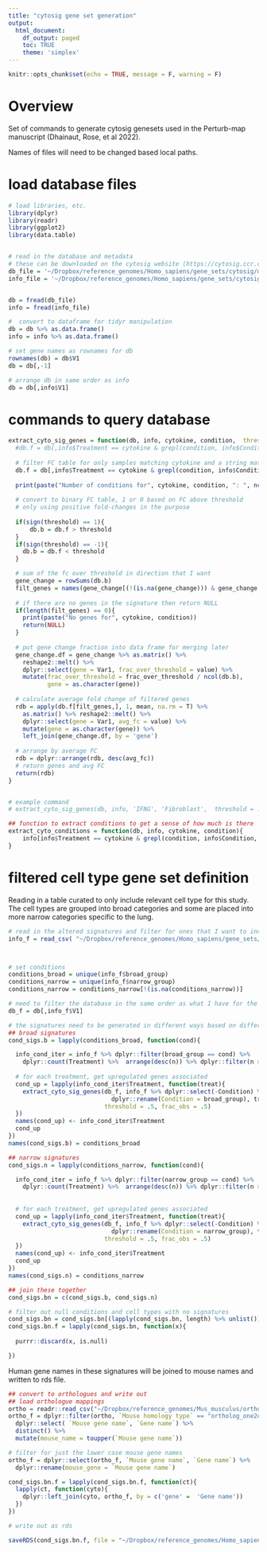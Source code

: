 ```yaml
---
title: "cytosig gene set generation"
output: 
  html_document:
    df_output: paged
    toc: TRUE
    theme: 'simplex'
---
```


```r
knitr::opts_chunk$set(echo = TRUE, message = F, warning = F)
```

# Overview

Set of commands to generate cytosig genesets used in the Perturb-map manuscript (Dhainaut, Rose, et al 2022). 

Names of files will need to be changed based local paths. 

# load database files

```r
# load libraries, etc. 
library(dplyr)
library(readr)
library(ggplot2)
library(data.table)


# read in the database and metadata
# these can be downloaded on the cytosig website (https://cytosig.ccr.cancer.gov/)
db_file = '~/Dropbox/reference_genomes/Homo_sapiens/gene_sets/cytosig/diff.merge'
info_file = '~/Dropbox/reference_genomes/Homo_sapiens/gene_sets/cytosig/diff.merge.info'


db = fread(db_file)
info = fread(info_file)

#  convert to dataframe for tidyr manipulation
db = db %>% as.data.frame()
info = info %>% as.data.frame()

# set gene names as rownames for db
rownames(db) = db$V1
db = db[,-1]

# arrange db in same order as info
db = db[,info$V1]


```

# commands to query database

```r

extract_cyto_sig_genes = function(db, info, cytokine, condition,  threshold = 1, frac_obs = .25){
  #db.f = db[,info$Treatment == cytokine & grepl(condition, info$Condition), with = F ]
  
  # filter FC table for only samples matching cytokine and a string match to condition
  db.f = db[,info$Treatment == cytokine & grepl(condition, info$Condition, ignore.case = T)]
  
  print(paste("Number of conditions for", cytokine, condition, ": ", ncol(db.f)))
  
  # convert to binary FC table, 1 or 0 based on FC above threshold
  # only using positive fold-changes in the purpose
  
  if(sign(threshold) == 1){
      db.b = db.f > threshold
  }
  if(sign(threshold) == -1){
    db.b = db.f < threshold
  }

  # sum of the fc over threshold in direction that I want
  gene_change = rowSums(db.b)
  filt_genes = names(gene_change[(!(is.na(gene_change))) & gene_change > (ncol(db.b) * frac_obs)])
  
  # if there are no genes in the signature then return NULL
  if(length(filt_genes) == 0){
    print(paste("No genes for", cytokine, condition))
    return(NULL)
  }
  
  # put gene change fraction into data frame for merging later
  gene_change.df = gene_change %>% as.matrix() %>%
    reshape2::melt() %>% 
    dplyr::select(gene = Var1, frac_over_threshold = value) %>%
    mutate(frac_over_threshold = frac_over_threshold / ncol(db.b), 
           gene = as.character(gene))
  
  # calculate average fold change of filtered genes
  rdb = apply(db.f[filt_genes,], 1, mean, na.rm = T) %>%
    as.matrix() %>% reshape2::melt() %>% 
    dplyr::select(gene = Var1, avg_fc = value) %>%
    mutate(gene = as.character(gene)) %>%
    left_join(gene_change.df, by = 'gene')
  
  # arrange by average FC
  rdb = dplyr::arrange(rdb, desc(avg_fc))
  # return genes and avg FC
  return(rdb)
}


# example command
# extract_cyto_sig_genes(db, info, 'IFNG', 'Fibroblast',  threshold = .5, frac_obs = .25)

## function to extract conditions to get a sense of how much is there
extract_cyto_conditions = function(db, info, cytokine, condition){
    info[info$Treatment == cytokine & grepl(condition, info$Condition, ignore.case = T),]
}


```


# filtered cell type gene set definition

Reading in a table curated to only include relevant cell type for this study. The cell types are grouped into broad categories and some are placed into more narrow categories specific to the lung. 

```r

# read in the altered signatures and filter for ones that I want to include
info_f = read_csv( "~/Dropbox/reference_genomes/Homo_sapiens/gene_sets/cytosig/diff.lungImmune.modGroup.csv")



# set conditions
conditions_broad = unique(info_f$broad_group)
conditions_narrow = unique(info_f$narrow_group)
conditions_narrow = conditions_narrow[!(is.na(conditions_narrow))]

# need to filter the database in the same order as what I have for the filtered info file
db_f = db[,info_f$V1]

# the signatures need to be generated in different ways based on different columns to match
## broad signatures
cond_sigs.b = lapply(conditions_broad, function(cond){

  info_cond_iter = info_f %>% dplyr::filter(broad_group == cond) %>%
    dplyr::count(Treatment) %>%  arrange(desc(n)) %>% dplyr::filter(n >= 3)
  
  # for each treatment, get upregulated genes associated
  cond_up = lapply(info_cond_iter$Treatment, function(treat){
    extract_cyto_sig_genes(db_f, info_f %>% dplyr::select(-Condition) %>%
                             dplyr::rename(Condition = broad_group), treat, cond, 
                           threshold = .5, frac_obs = .5)
  })
  names(cond_up) <- info_cond_iter$Treatment
  cond_up
})
names(cond_sigs.b) = conditions_broad

## narrow signatures
cond_sigs.n = lapply(conditions_narrow, function(cond){

  info_cond_iter = info_f %>% dplyr::filter(narrow_group == cond) %>%
    dplyr::count(Treatment) %>%  arrange(desc(n)) %>% dplyr::filter(n >= 3)
  
  
  # for each treatment, get upregulated genes associated
  cond_up = lapply(info_cond_iter$Treatment, function(treat){
    extract_cyto_sig_genes(db_f, info_f %>% dplyr::select(-Condition) %>%
                             dplyr::rename(Condition = narrow_group), treat, cond, 
                           threshold = .5, frac_obs = .5)
  })
  names(cond_up) <- info_cond_iter$Treatment
  cond_up
})
names(cond_sigs.n) = conditions_narrow

## join these together
cond_sigs.bn = c(cond_sigs.b, cond_sigs.n)

# filter out null conditions and cell types with no signatures
cond_sigs.bn = cond_sigs.bn[(lapply(cond_sigs.bn, length) %>% unlist()) != 0]
cond_sigs.bn.f = lapply(cond_sigs.bn, function(x){
  
  purrr::discard(x, is.null)

})


```

Human gene names in these signatures will be joined to mouse names and written to rds file. 

```r
## convert to orthologues and write out
## load orthologue mappings
ortho = readr::read_csv("~/Dropbox/reference_genomes/Mus_musculus/ortho/human_mouse_ortho_withType.csv")
ortho_f = dplyr::filter(ortho, `Mouse homology type` == "ortholog_one2one" & (!(is.na(`Mouse gene name`) | is.na(`Gene name`)))) %>%
  dplyr::select( `Mouse gene name`, `Gene name`) %>% 
  distinct() %>%
  mutate(mouse_name = toupper(`Mouse gene name`))

# filter for just the lower case mouse gene names
ortho_f = dplyr::select(ortho_f, `Mouse gene name`, `Gene name`) %>%
  dplyr::rename(mouse_gene = `Mouse gene name`)

cond_sigs.bn.f = lapply(cond_sigs.bn.f, function(ct){
  lapply(ct, function(cyto){
    dplyr::left_join(cyto, ortho_f, by = c('gene' =  'Gene name'))
  })
})

# write out as rds

saveRDS(cond_sigs.bn.f, file = "~/Dropbox/reference_genomes/Homo_sapiens/gene_sets/cytosig/cytosig_TreatCond_sigGenes_lungCurated_20211115.rds")


```